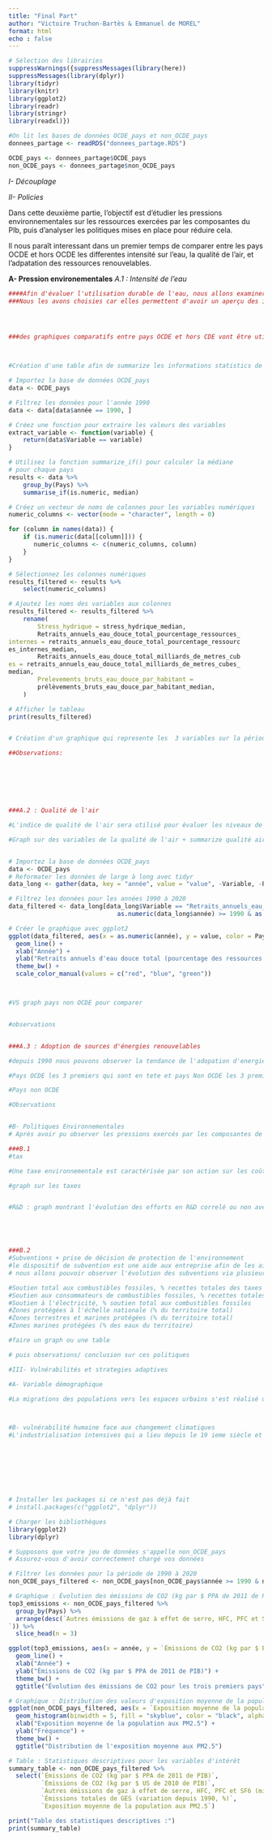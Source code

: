 ```yaml
---
title: "Final Part"
author: "Victoire Truchon-Bartès & Emmanuel de MOREL"
format: html
echo : false
---
```



```r
# Sélection des librairies
suppressWarnings({suppressMessages(library(here))
suppressMessages(library(dplyr))
library(tidyr)
library(knitr)
library(ggplot2)
library(readr)
library(stringr)
library(readxl)})
```

```r
#On lit les bases de données OCDE_pays et non_OCDE_pays
donnees_partage <- readRDS("donnees_partage.RDS")

OCDE_pays <- donnees_partage$OCDE_pays
non_OCDE_pays <- donnees_partage$non_OCDE_pays
```

*I- Découplage*

*II- Policies*

Dans cette deuxième partie, l'objectif est d'étudier les pressions environnementales sur les ressources exercées par les composantes du PIb, puis d'analyser les politiques mises en place pour réduire cela. 

Il nous paraît interessant dans un premier temps de comparer entre les pays OCDE et hors OCDE les differentes intensité sur l'eau, la qualité de l'air, et l'adpatation des ressources renouvelables.

**A- Pression environementales**
*A.1 : Intensité de l'eau *
```r



####Afin d'évaluer l'utilisation durable de l'eau, nous allons examiner l'intensité de l'eau par habitant et par unité de production. Nos variables principales utilisés sont : Prélèvements bruts d'eau douce par habitant, Stress hydrique (total des prélèvements d'eau douce en % des ressources internes renouvelables),Retraits annuels d’eau douce, total (% des ressources internes), Retraits annuels d’eau douce, (total milliards de mètres cubes). 
###Nous les avons choisies car elles permettent d'avoir un aperçu des impact et des utilisations intensives sur l'eau, une ressource qui va venir à manquer. Il va aussi être interessant de se rendre compte des différents accès à l'eau selon les régions du monde, car 1 personne sur 3 n'y a pas accès créant un nombre élévé de dèces du à ce manque important.




###des graphiques comparatifs entre pays OCDE et hors CDE vont être utilisé afin d'illsutrer les différences d'utilisation de l'eau selon les régions du monde et leurs économies. 



#Création d'une table afin de summarize les informations statistics de ces 4 variables concernant l'eau. #cependant je n'  rrive pas à completement finaliser et je ne trouve pas des valeurs cohérentes, soit toutes pareilles soit des 0 ...

# Importez la base de données OCDE_pays
data <- OCDE_pays

# Filtrez les données pour l'année 1990
data <- data[data$année == 1990, ]

# Créez une fonction pour extraire les valeurs des variables
extract_variable <- function(variable) {
    return(data$Variable == variable)
}

# Utilisez la fonction summarize_if() pour calculer la médiane
# pour chaque pays
results <- data %>%
    group_by(Pays) %>%
    summarise_if(is.numeric, median)

# Créez un vecteur de noms de colonnes pour les variables numériques
numeric_columns <- vector(mode = "character", length = 0)

for (column in names(data)) {
    if (is.numeric(data[[column]])) {
       numeric_columns <- c(numeric_columns, column)
    }
}

# Sélectionnez les colonnes numériques
results_filtered <- results %>%
    select(numeric_columns)

# Ajoutez les noms des variables aux colonnes
results_filtered <- results_filtered %>%
    rename(
        Stress_hydrique = stress_hydrique_median,
        Retraits_annuels_eau_douce_total_pourcentage_ressources_
internes = retraits_annuels_eau_douce_total_pourcentage_ressourc
es_internes_median,
        Retraits_annuels_eau_douce_total_milliards_de_metres_cub
es = retraits_annuels_eau_douce_total_milliards_de_metres_cubes_
median,
        Prelevements_bruts_eau_douce_par_habitant =
        prélèvements_bruts_eau_douce_par_habitant_median,
    )

# Afficher le tableau
print(results_filtered)


# Création d'un graphique qui represente les  3 variables sur la période de 1990 à 2020 pour les pays de l'OCDE. 

##Observations: 







###A.2 : Qualité de l'air 

#L'indice de qualité de l'air sera utilisé pour évaluer les niveaux de pollution atmoshpériques. Cette donnée interessante pourra aussi nous donner des indices sur les secteurs intensifs des pays. Un pays au secteur industriel principale aura tendance à peut-être rejeté plus de CO2 dans l'air qu'un autre. 

#Graph sur des variables de la qualité de l'air + summarize qualité air 


# Importez la base de données OCDE_pays
data <- OCDE_pays
# Reformater les données de large à long avec tidyr
data_long <- gather(data, key = "année", value = "value", -Variable, -Pays)

# Filtrez les données pour les années 1990 à 2020
data_filtered <- data_long[data_long$Variable == "Retraits_annuels_eau_douce_total_pourcentage_ressources_internes" & 
                              as.numeric(data_long$année) >= 1990 & as.numeric(data_long$année) <= 2020, ]

# Créer le graphique avec ggplot2
ggplot(data_filtered, aes(x = as.numeric(année), y = value, color = Pays)) +
  geom_line() +
  xlab("Année") +
  ylab("Retraits annuels d'eau douce total (pourcentage des ressources internes)") +
  theme_bw() +
  scale_color_manual(values = c("red", "blue", "green"))



#VS graph pays non OCDE pour comparer


#observations 


###A.3 : Adoption de sources d'énergies renouvelables

#depuis 1990 nous pouvons observer la tendance de l'adopation d'energie renouvelable et les pays qui en sont les moteurs. 

#Pays OCDE les 3 premiers qui sont en tete et pays Non OCDE les 3 premiers 

#Pays non OCDE

#Observations


#B- Politiques Environnementales
# Après avoir pu observer les pressions exercés par les composantes de notre activité économique, nous allons pouvoir nous interesser aux politiques mises en place pour les réguler. 

###B.1
#tax

#Une taxe environnementale est caractérisée par son action sur les coûts des activités ou les prix des produits qui ont un effet négatif sur l'environnement. C'est une internalisation de l'externalité négative. 

#graph sur les taxes 


#R&D : graph montrant l'évolution des efforts en R&D correlé ou non avec après les subventions ou aussi la transition vers les nergies renouvelable ?





###B.2 
#Subventions + prise de décision de protection de l'environnement 
#le dispositif de subvention est une aide aux entreprise afin de les aider dans leurs transitions écologique pour aller vers des énergies plus durables. 
# nous allons pouvoir observer l'évolution des subventions via plusieurs variables: 

#Soutien total aux combustibles fossiles, % recettes totales des taxes
#Soutien aux consommateurs de combustibles fossiles, % recettes totales des taxes
#Soutien à l'électricité, % soutien total aux combustibles fossiles
#Zones protégées à l'échelle nationale (% du territoire total)
#Zones terrestres et marines protégées (% du territoire total)
#Zones marines protégées (% des eaux du territoire)

#faire un graph ou une table

# puis observations/ conclusion sur ces politiques 

```
```r
#III- Vulnérabilités et strategies adaptives

#A- Variable démographique 

#La migrations des populations vers les espaces urbains s'est réalisé de manière continu depuis l'industrialisation au 19 ième siècle. Aujurd'hui les espaces ruraux sont vides mais à cause d'une pression environementales qui devient trop elevés, et dérangeante ce mouvement peut avoir changer. Nous allons analyser ces migrations dans un graph afin de nous rendre compte depuis 1990 des ces évolutions. La Worldbank à plus de variable sur les indices urbains, tandis que l'OCDE est plus tourné vers les migrations, ce qui va nous permettre d'avoir un grand calibre de donnée.  



#B- vulnérabilité humaine face aux changement climatiques
#L'industrialisation intensives qui a lieu depuis le 19 ieme siècle et la consommation de masse des 30 glorieuses n'a pas laissé notre planète indemne. En effet, les catastrophes naturelles se multiplient et nous sommes totalement vulnérable face à cet nature déchainé. 









```


```r
# Installer les packages si ce n'est pas déjà fait
# install.packages(c("ggplot2", "dplyr"))

# Charger les bibliothèques
library(ggplot2)
library(dplyr)

# Supposons que votre jeu de données s'appelle non_OCDE_pays
# Assurez-vous d'avoir correctement chargé vos données

# Filtrer les données pour la période de 1990 à 2020
non_OCDE_pays_filtered <- non_OCDE_pays[non_OCDE_pays$année >= 1990 & non_OCDE_pays$année <= 2020, ]

# Graphique : Évolution des émissions de CO2 (kg par $ PPA de 2011 de PIB) pour les trois premiers pays
top3_emissions <- non_OCDE_pays_filtered %>%
  group_by(Pays) %>%
  arrange(desc(`Autres émissions de gaz à effet de serre, HFC, PFC et SF6 (milliers de tonnes métriques d’équivalent CO2)
`)) %>%
  slice_head(n = 3)

ggplot(top3_emissions, aes(x = année, y = `Émissions de CO2 (kg par $ PPA de 2011 de PIB)`, color = Pays)) +
  geom_line() +
  xlab("Année") +
  ylab("Émissions de CO2 (kg par $ PPA de 2011 de PIB)") +
  theme_bw() +
  ggtitle("Évolution des émissions de CO2 pour les trois premiers pays")

# Graphique : Distribution des valeurs d'exposition moyenne de la population aux PM2.5
ggplot(non_OCDE_pays_filtered, aes(x = `Exposition moyenne de la population aux PM2.5`)) +
  geom_histogram(binwidth = 5, fill = "skyblue", color = "black", alpha = 0.7) +
  xlab("Exposition moyenne de la population aux PM2.5") +
  ylab("Fréquence") +
  theme_bw() +
  ggtitle("Distribution de l'exposition moyenne aux PM2.5")

# Table : Statistiques descriptives pour les variables d'intérêt
summary_table <- non_OCDE_pays_filtered %>%
  select(`Émissions de CO2 (kg par $ PPA de 2011 de PIB)`,
         `Émissions de CO2 (kg par $ US de 2010 de PIB)`,
         `Autres émissions de gaz à effet de serre, HFC, PFC et SF6 (milliers de tonnes métriques d’équivalent CO2)`,
         `Émissions totales de GES (variation depuis 1990, %)`,
         `Exposition moyenne de la population aux PM2.5`)

print("Table des statistiques descriptives :")
print(summary_table)


```


